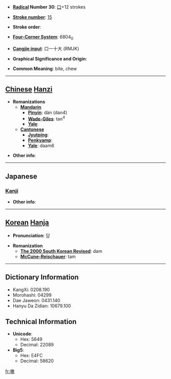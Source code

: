 * '''[[Wiktionary:Chinese radical index| Radical]] Number 30''': [[Wiktionary:Chinese radical index 口|口]]+12 strokes

* '''[[Wiktionary:Chinese total strokes index|Stroke number]]''': [[Wiktionary:Chinese total strokes index 15|15]]

* '''Stroke order''': 

* '''[[Wiktionary:Chinese four corner index|Four-Corner System]]''': 6804<sub>0</sub>

* '''[[Wiktionary:Chinese Cangjie index|Cangjie input]]''': 口一十大 (RMJK)

* '''Graphical Significance and Origin''': 

* '''Common Meaning''': bite, chew

----

== [[Chinese]] [[Hanzi]] ==

* '''Romanizations'''
** '''[[Mandarin]]'''
*** '''[[Pinyin]]''': dàn (dan4)
*** '''[[Wade-Giles]]''': tan<sup>4</sup>
*** '''[[Yale]]''': 
** '''[[Cantonese]]'''
*** '''[[Jyutping]]''':
*** '''[[Penkyamp]]''': 
*** '''[[Yale]]''': daam6

* '''Other info''': 

----

==Japanese==
===[[Kanji]]===
{{kanji|on readings=[[たん]] (tan), [[だん]] (dan)
|kun readings=[[くらう]] (kurau), [[くらわす]] (kurawasu)
}}

* '''Other info''':  

----

== [[Korean]] [[Hanja]] ==

* '''Pronunciation''': 담

* '''Romanization'''
** '''[[The 2000 South Korean Revised Romanization|The 2000 South Korean Revised]]''': dam
** '''[[McCune-Reischauer]]''': tam

----

== Dictionary Information ==

* KangXi: 0208.190
* Morohashi: 04299
* Dae Jaweon: 0431.140
* Hanyu Da Zidian: 10679.100

== Technical Information ==

* '''Unicode''':
** Hex: 5649
** Decimal: 22089
* '''Big5''':
** Hex: E4FC
** Decimal: 58620

[[fr:噉]]